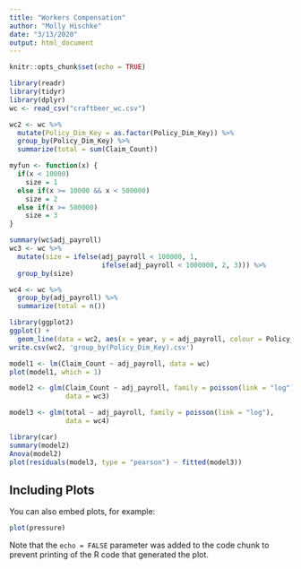 ```yaml
---
title: "Workers Compensation"
author: "Molly Hischke"
date: "3/13/2020"
output: html_document
---
```


```r
knitr::opts_chunk$set(echo = TRUE)
```


```r
library(readr)
library(tidyr)
library(dplyr)
wc <- read_csv("craftbeer_wc.csv")

wc2 <- wc %>% 
  mutate(Policy_Dim_Key = as.factor(Policy_Dim_Key)) %>% 
  group_by(Policy_Dim_Key) %>% 
  summarize(total = sum(Claim_Count))

myfun <- function(x) {
  if(x < 10000)
    size = 1
  else if(x >= 10000 && x < 500000)
    size = 2
  else if(x >= 500000)
    size = 3
}

summary(wc$adj_payroll)
wc3 <- wc %>% 
  mutate(size = ifelse(adj_payroll < 100000, 1, 
                       ifelse(adj_payroll < 1000000, 2, 3))) %>% 
  group_by(size) 

wc4 <- wc %>% 
  group_by(adj_payroll) %>% 
  summarize(total = n())

library(ggplot2)
ggplot() +
  geom_line(data = wc2, aes(x = year, y = adj_payroll, colour = Policy_Dim_Key))
write.csv(wc2, 'group_by(Policy_Dim_Key).csv')
```


```r

model1 <- lm(Claim_Count ~ adj_payroll, data = wc)
plot(model1, which = 1)

model2 <- glm(Claim_Count ~ adj_payroll, family = poisson(link = "log"), 
              data = wc3)

model3 <- glm(total ~ adj_payroll, family = poisson(link = "log"), 
              data = wc4)

library(car)
summary(model2)
Anova(model2)
plot(residuals(model3, type = "pearson") ~ fitted(model3))
```

## Including Plots

You can also embed plots, for example:

```r
plot(pressure)
```

Note that the `echo = FALSE` parameter was added to the code chunk to prevent printing of the R code that generated the plot.
